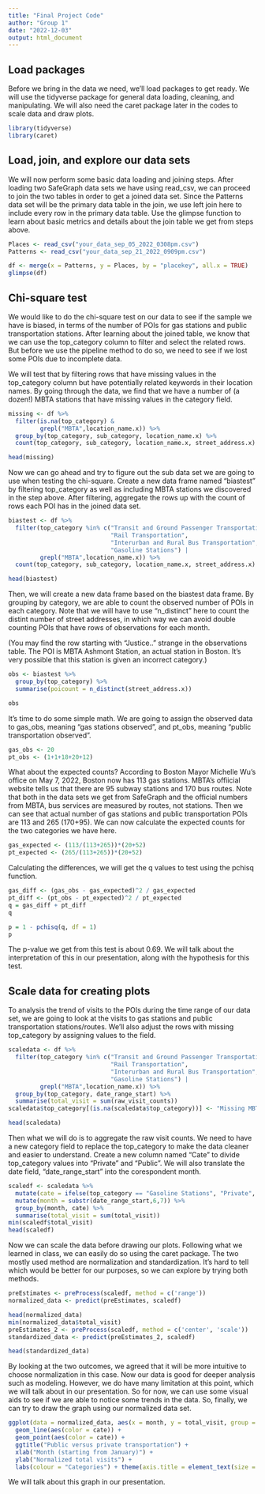 ```yaml
---
title: "Final Project Code"
author: "Group 1"
date: "2022-12-03"
output: html_document
---
```


## Load packages
Before we bring in the data we need, we'll load packages to get ready. We will use the tidyverse package for general data loading, cleaning, and manipulating. We will also need the caret package later in the codes to scale data and draw plots. 
```r
library(tidyverse)
library(caret)
```

## Load, join, and explore our data sets 
We will now perform some basic data loading and joining steps. After loading two SafeGraph data sets we have using read_csv, we can proceed to join the two tables in order to get a joined data set. Since the Patterns data set will be the primary data table in the join, we use left join here to include every row in the primary data table. Use the glimpse function to learn about basic metrics and details about the join table we get from steps above. 
```r
Places <- read_csv("your_data_sep_05_2022_0308pm.csv")
Patterns <- read_csv("your_data_sep_21_2022_0909pm.csv")

df <- merge(x = Patterns, y = Places, by = "placekey", all.x = TRUE)
glimpse(df)
```

## Chi-square test
We would like to do the chi-square test on our data to see if the sample we have is biased, in terms of the number of POIs for gas stations and public transportation stations. After learning about the joined table, we know that we can use the top_category column to filter and select the related rows. But before we use the pipeline method to do so, we need to see if we lost some POIs due to incomplete data. 

We will test that by filtering rows that have missing values in the top_category column but have potentially related keywords in their location names. By going through the data, we find that we have a number of (a dozen!) MBTA stations that have missing values in the category field.
```r
missing <- df %>% 
  filter(is.na(top_category) &
         grepl("MBTA",location_name.x)) %>%
  group_by(top_category, sub_category, location_name.x) %>%
  count(top_category, sub_category, location_name.x, street_address.x)

head(missing)
```

Now we can go ahead and try to figure out the sub data set we are going to use when testing the chi-square. Create a new data frame named "biastest" by filtering top_category as well as including MBTA stations we discovered in the step above. After filtering, aggregate the rows up with the count of rows each POI has in the joined data set. 
```r
biastest <- df %>% 
  filter(top_category %in% c("Transit and Ground Passenger Transportation",
                             "Rail Transportation",
                             "Interurban and Rural Bus Transportation",
                             "Gasoline Stations") |
         grepl("MBTA",location_name.x)) %>%
  count(top_category, sub_category, location_name.x, street_address.x)

head(biastest)
```

Then, we will create a new data frame based on the biastest data frame. By grouping by category, we are able to count the observed number of POIs in each category. Note that we will have to use "n_distinct" here to count the distint number of street addresses, in which way we can avoid double counting POIs that have rows of observations for each month. 

(You may find the row starting with "Justice.." strange in the observations table. The POI is MBTA Ashmont Station, an actual station in Boston. It's very possible that this station is given an incorrect category.)
```r
obs <- biastest %>%
  group_by(top_category) %>%
  summarise(poicount = n_distinct(street_address.x))

obs
```

It's time to do some simple math. We are going to assign the observed data to gas_obs, meaning "gas stations observed", and pt_obs, meaning "public transportation observed". 
```r
gas_obs <- 20
pt_obs <- (1+1+18+20+12)
```

What about the expected counts? According to Boston Mayor Michelle Wu's office on May 7, 2022, Boston now has 113 gas stations. MBTA's offiicial website tells us that there are 95 subway stations and 170 bus routes. Note that both in the data sets we get from SafeGraph and the official numbers from MBTA, bus services are measured by routes, not stations. Then we can see that actual number of gas stations and public transportation POIs are 113 and 265 (170+95). We can now calculate the expected counts for the two categories we have here. 
```r
gas_expected <- (113/(113+265))*(20+52)
pt_expected <- (265/(113+265))*(20+52)
```

Calculating the differences, we will get the q values to test using the pchisq function. 
```r
gas_diff <- (gas_obs - gas_expected)^2 / gas_expected
pt_diff <- (pt_obs - pt_expected)^2 / pt_expected
q = gas_diff + pt_diff
q

p = 1 - pchisq(q, df = 1)
p
```

The p-value we get from this test is about 0.69. We will talk about the interpretation of this in our presentation, along with the hypothesis for this test. 

## Scale data for creating plots
To analysis the trend of visits to the POIs during the time range of our data set, we are going to look at the visits to gas stations and public transportation stations/routes. We'll also adjust the rows with missing top_category by assigning values to the field.
```r
scaledata <- df %>% 
  filter(top_category %in% c("Transit and Ground Passenger Transportation",
                             "Rail Transportation",
                             "Interurban and Rural Bus Transportation",
                             "Gasoline Stations") |
         grepl("MBTA",location_name.x)) %>%
  group_by(top_category, date_range_start) %>%
  summarise(total_visit = sum(raw_visit_counts))
scaledata$top_category[(is.na(scaledata$top_category))] <- "Missing MBTA"

head(scaledata)
```

Then what we will do is to aggregate the raw visit counts. We need to have a new category field to replace the top_category to make the data cleaner and easier to understand. Create a new column named "Cate" to divide top_category values into "Private" and "Public". We will also translate the date field, "date_range_start" into the corespondent month. 
```r
scaledf <- scaledata %>%
  mutate(cate = ifelse(top_category == "Gasoline Stations", "Private", "Public")) %>%
  mutate(month = substr(date_range_start,6,7)) %>%
  group_by(month, cate) %>%
  summarise(total_visit = sum(total_visit))
min(scaledf$total_visit)
head(scaledf)
```

Now we can scale the data before drawing our plots. Following what we learned in class, we can easily do so using the caret package. The two mostly used method are normalization and standardization. It's hard to tell which would be better for our purposes, so we can explore by trying both methods. 
```r
preEstimates <- preProcess(scaledf, method = c('range')) 
normalized_data <- predict(preEstimates, scaledf)

head(normalized_data)
min(normalized_data$total_visit)
preEstimates_2 <- preProcess(scaledf, method = c('center', 'scale')) 
standardized_data <- predict(preEstimates_2, scaledf)

head(standardized_data)
```

By looking at the two outcomes, we agreed that it will be more intuitive to choose normalization in this case. Now our data is good for deeper analysis such as modeling. However, we do have many limitation at this point, which we will talk about in our presentation. So for now, we can use some visual aids to see if we are able to notice some trends in the data. So, finally, we can try to draw the graph using our normalized data set. 
```r
ggplot(data = normalized_data, aes(x = month, y = total_visit, group = cate)) +
  geom_line(aes(color = cate)) +
  geom_point(aes(color = cate)) + 
  ggtitle("Public versus private transportation") +
  xlab("Month (starting from January)") + 
  ylab("Normalized total visits") + 
  labs(colour = "Categories") + theme(axis.title = element_text(size = 17)) + theme(plot.title = element_text(size = 20)) + theme(legend.title = element_text(size = 17)) + theme(legend.text = element_text(size = 14))   
```

We will talk about this graph in our presentation.